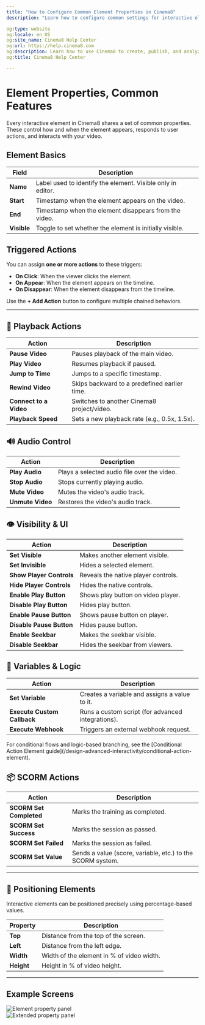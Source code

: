 ---
title: "How to Configure Common Element Properties in Cinema8"
description: "Learn how to configure common settings for interactive elements in Cinema8, including actions, timing, visibility, and positioning."

og:type: website
og:locale: en_US
og:site_name: Cinema8 Help Center
og:url: https://help.cinema8.com
og:description: Learn how to use Cinema8 to create, publish, and analyze interactive videos.
og:title: Cinema8 Help Center

---


# Element Properties, Common Features

<Callout type="info">
Every interactive element in Cinema8 shares a set of common properties. These control how and when the element appears, responds to user actions, and interacts with your video.
</Callout>

## Element Basics

| Field        | Description                                               |
|--------------|-----------------------------------------------------------|
| **Name**     | Label used to identify the element. Visible only in editor. |
| **Start**    | Timestamp when the element appears on the video.          |
| **End**      | Timestamp when the element disappears from the video.     |
| **Visible**  | Toggle to set whether the element is initially visible.   |

## Triggered Actions

You can assign **one or more actions** to these triggers:

- **On Click**: When the viewer clicks the element.
- **On Appear**: When the element appears on the timeline.
- **On Disappear**: When the element disappears from the timeline.

Use the **+ Add Action** button to configure multiple chained behaviors.

---

## 🔁 Playback Actions

| Action                 | Description |
|------------------------|-------------|
| **Pause Video**        | Pauses playback of the main video. |
| **Play Video**         | Resumes playback if paused. |
| **Jump to Time**       | Jumps to a specific timestamp. |
| **Rewind Video**       | Skips backward to a predefined earlier time. |
| **Connect to a Video** | Switches to another Cinema8 project/video. |
| **Playback Speed**     | Sets a new playback rate (e.g., 0.5x, 1.5x). |

## 🔊 Audio Control

| Action             | Description |
|--------------------|-------------|
| **Play Audio**     | Plays a selected audio file over the video. |
| **Stop Audio**     | Stops currently playing audio. |
| **Mute Video**     | Mutes the video's audio track. |
| **Unmute Video**   | Restores the video's audio track. |

## 👁 Visibility & UI

| Action                    | Description |
|---------------------------|-------------|
| **Set Visible**           | Makes another element visible. |
| **Set Invisible**         | Hides a selected element. |
| **Show Player Controls**  | Reveals the native player controls. |
| **Hide Player Controls**  | Hides the native controls. |
| **Enable Play Button**    | Shows play button on video player. |
| **Disable Play Button**   | Hides play button. |
| **Enable Pause Button**   | Shows pause button on player. |
| **Disable Pause Button**  | Hides pause button. |
| **Enable Seekbar**        | Makes the seekbar visible. |
| **Disable Seekbar**       | Hides the seekbar from viewers. |

## 🧠 Variables & Logic

| Action                  | Description |
|-------------------------|-------------|
| **Set Variable**        | Creates a variable and assigns a value to it. |
| **Execute Custom Callback** | Runs a custom script (for advanced integrations). |
| **Execute Webhook**     | Triggers an external webhook request. |

<Callout type="info">
For conditional flows and logic-based branching, see the [Conditional Action Element guide](/design-advanced-interactivity/conditional-action-element).
</Callout>

## 📦 SCORM Actions

| Action                   | Description |
|--------------------------|-------------|
| **SCORM Set Completed**  | Marks the training as completed. |
| **SCORM Set Success**    | Marks the session as passed. |
| **SCORM Set Failed**     | Marks the session as failed. |
| **SCORM Set Value**      | Sends a value (score, variable, etc.) to the SCORM system. |

---

## 🧭 Positioning Elements

Interactive elements can be positioned precisely using percentage-based values.

| Property | Description |
|----------|-------------|
| **Top**  | Distance from the top of the screen. |
| **Left** | Distance from the left edge. |
| **Width**| Width of the element in % of video width. |
| **Height**| Height in % of video height. |

---

## Example Screens

![Element property panel](/screenshot/advanced-interactivity/element-panel-1.png)  
![Extended property panel](/screenshot/advanced-interactivity/element-panel-2.png)
 

 